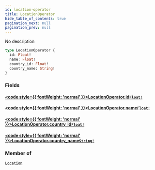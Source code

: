 ```yaml
---
id: location-operator
title: LocationOperator
hide_table_of_contents: true
pagination_next: null
pagination_prev: null
---
```








No description

```graphql
type LocationOperator {
  id: Float!
  name: Float!
  country_id: Float!
  country_name: String!
}
```


### Fields

#### [<code style={{ fontWeight: 'normal' }}>LocationOperator.<b>id</b></code>](#)<Bullet />[`Float!`](/graphql/scalars/float) <Badge class="secondary" text="non-null"/> <Badge class="secondary" text="scalar"/>
> 
> 

#### [<code style={{ fontWeight: 'normal' }}>LocationOperator.<b>name</b></code>](#)<Bullet />[`Float!`](/graphql/scalars/float) <Badge class="secondary" text="non-null"/> <Badge class="secondary" text="scalar"/>
> 
> 

#### [<code style={{ fontWeight: 'normal' }}>LocationOperator.<b>country_id</b></code>](#)<Bullet />[`Float!`](/graphql/scalars/float) <Badge class="secondary" text="non-null"/> <Badge class="secondary" text="scalar"/>
> 
> 

#### [<code style={{ fontWeight: 'normal' }}>LocationOperator.<b>country_name</b></code>](#)<Bullet />[`String!`](/graphql/scalars/string) <Badge class="secondary" text="non-null"/> <Badge class="secondary" text="scalar"/>
> 
> 



### Member of

[`Location`](/graphql/objects/location)  <Badge class="secondary" text="object"/>



